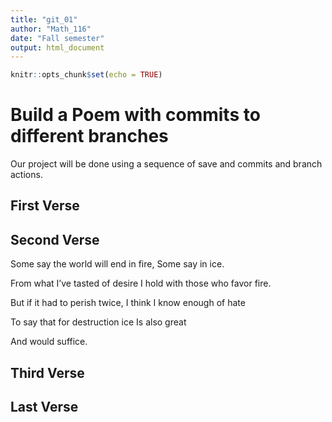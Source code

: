 ---
title: "git_01"
author: "Math_116"
date: "Fall semester"
output: html_document
---

```{r setup, include=FALSE}
knitr::opts_chunk$set(echo = TRUE)
```
# Build a Poem with commits to different branches
Our project will be done using a sequence of save and commits and branch actions.
<!-- Do not modify or change any text in "!--" bracketed areas such as this --- these are instructions to
you, if you change any of this the git program will notice it and compromise your git merging strategy !-->

## First Verse 
<!--Put the first five lines of a poem by Lewis Carrol in this section!-->

## Second Verse
<!--Put the first five lines of a poem by Robert Frost here!-->
Some say the world will end in fire, Some say in ice.

From what I’ve tasted of desire I hold with those who favor fire.

But if it had to perish twice, I think I know enough of hate

To say that for destruction ice Is also great

And would suffice.


## Third Verse
<!--Put the first two verses of The Walrus and the Carpenter here!-->

## Last Verse
<!--Put a short poem of your choice 8-20 lines,here!-->
